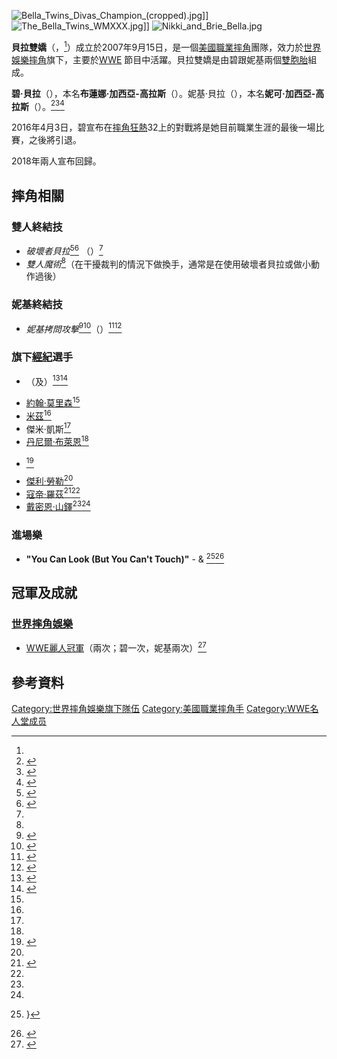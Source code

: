 {{Infobox Pro Wrestler
| name=貝拉雙嬌
| image=The Bella Twins WrestleMania 31.jpg
| img_capt=貝拉雙嬌於[[第三十一屆摔角狂熱大賽|摔角狂熱31]]登場
| names=Bella Bombers<ref name="OWOW"/><br/>'''The Bella Twins'''
| birthname=布蓮娜·加西亞-高拉斯<br/>妮可·加西亞-高拉斯
| height={{height|ft=5|in=7}}（碧·貝拉）<ref name="WWE-nikki"/><ref name="WWE-brie"/><br>{{height|ft=5|in=5}}（妮基·貝拉）<ref name="WWE-nikki">{{cite web|url=http://www.wwe.com/superstars/raw/nikkibella/|title=Nikki Bella Bio|accessdate=October 13, 2009|publisher=[[WWE|World Wrestling Entertainment]]|archive-date=2012-03-11|archive-url=https://web.archive.org/web/20120311133649/http://www.wwe.com/superstars/raw/nikkibella|dead-url=no}}</ref><ref name="WWE-brie">{{cite web|url=http://www.wwe.com/superstars/raw/briebella/|title=Brie Bella Bio|accessdate=October 13, 2009|publisher=[[WWE|World Wrestling Entertainment]]|archive-date=2012-02-29|archive-url=https://web.archive.org/web/20120229064951/http://www.wwe.com/superstars/raw/briebella|dead-url=no}}</ref>
| weight=
| birth_date={{birth date and age|mf=yes|1983|11|21}}
| birth_place={{USA}}[[亞利桑那州|亞利桑那州]][[馬里科帕縣|馬里科帕縣]][[斯科茨代爾_(亞利桑那州)|斯科茨代爾]]<ref name="OWOW"/>
| spouse=[[丹尼爾·布萊恩|丹尼爾·布萊恩]](Brie)
| resides=
| billed={{USA}}[[亞利桑那州|亞利桑那州]][[馬里科帕縣|馬里科帕縣]][[斯科茨代爾_(亞利桑那州)|斯科茨代爾]]<ref name="WWE-nikki"/><ref name="WWE-brie"/>
| trainer=Tom Prichard<ref name="OWOW"/><br/>FCW Staff<ref name="meetmyfolks">{{cite web|url=http://www.newsday.com/topic/orl-wrestling2408mar24,0,6542092.story?page=2|title=The road to WrestleMania might start in Tampa|date=March 24, 2008|last=Adelson|first=Andrea|accessdate=March 31, 2009|work=Newsday}} {{Dead link|date=April 2012|bot=H3llBot}}</ref>
| debut=2007年9月15日<ref name="OWOW"/>
| retired=
}}

[[File:Bella_Twins_Divas_Champion_(cropped).jpg|thumb]]]]
[[File:The_Bella_Twins_WMXXX.jpg|thumb]]]]
[[File:Nikki_and_Brie_Bella.jpg|thumb]]


'''貝拉雙嬌'''（{{lang-en|'''The Bella Twins'''}}，{{bd|1983年|11月21日}}<ref name="OWOW"/>）成立於2007年9月15日，是一個[[美國|美國]][[職業摔角|職業摔角]]團隊，效力於[[世界娛樂摔角|世界娛樂摔角]]旗下，主要於[[WWE|WWE]] 節目中活躍。貝拉雙嬌是由碧跟妮基兩個[[雙胞胎|雙胞胎]]組成。

'''碧·貝拉'''（{{lang-en|Brie Bella}}），本名'''布蓮娜·加西亞-高拉斯'''（{{lang-en|Brianna Garcia-Colace}}）。妮基·貝拉（{{lang-en|Nikki Bella}}），本名'''妮可·加西亞-高拉斯'''（{{lang-en|Nicole Garcia-Colace}}）。<ref name="OWOW">{{cite web|url=http://www.onlineworldofwrestling.com/profiles/b/bella-twins.html|title=The Bella Twins profile|accessdate=March 31, 2009|publisher=Online World of Wrestling|archive-date=2012-09-12|archive-url=https://web.archive.org/web/20120912080532/http://www.onlineworldofwrestling.com/profiles/b/bella-twins.html|dead-url=no}}</ref><ref name="OfficialWebsite">{{cite web|url=http://nicoleandbrianna.com/about-us/|title=Bella Twins Official Website – About Us|accessdate=April 26, 2012|publisher=NicoleandBrianna.com (Official website)|deadurl=yes|archiveurl=https://web.archive.org/web/20120418081139/http://nicoleandbrianna.com/about-us/|archivedate=2012-04-18}}</ref><ref name="OfficialWebsite">{{cite web|url=http://nicoleandbrianna.com/about-us/|title=Bella Twins Official Website – About Us|accessdate=April 26, 2012|publisher=NicoleandBrianna.com (Official website)|deadurl=yes|archiveurl=https://web.archive.org/web/20120418081139/http://nicoleandbrianna.com/about-us/|archivedate=2012-04-18}}</ref>

2016年4月3日，碧宣布在[[摔角狂熱|摔角狂熱]]32上的對戰將是她目前職業生涯的最後一場比賽，之後將引退。

2018年兩人宣布回歸。

==摔角相關==
===雙人終結技===
*''破壞者貝拉''<ref name="Michael Burdick">{{cite web|url=http://slam.canoe.ca/Slam/Wrestling/2012/04/06/19603881.html|title=Smackdown: Heeeeere's Johnny!|date=April 6, 2012|last=Hillhouse|first=Dave|accessdate=June 2, 2013|work=Slam! Sports|publisher={{link-en|Canoe.ca|Canadian Online Explorer}}}}</ref><ref name=SmackDown42712>{{cite web|url=http://www.wrestleview.com/viewnews.php?id=1335596767|title=Smackdown Results – 4/27/12|date=April 27, 2012|last=Tedesco|first=Mike|accessdate=April 27, 2012|publisher=WrestleView|archiveurl=https://web.archive.org/web/20120505032904/http://www.wrestleview.com/viewnews.php?id=1335596767|archivedate=2012-05-05|deadurl=yes}}</ref> （{{link-en|臉部攻擊|Facebuster#Sitout facebuster|臉部坐擊}}）<ref name="OWOW"/>
*''雙人魔術''<ref name="OWOW"/>（在干擾裁判的情況下做換手，通常是在使用破壞者貝拉或做小動作過後）
===妮基終結技===
*''妮基拷問攻擊''<ref>{{cite web|title="@BrieNikkiFan: Nikki Rack Attack https://24.media.tumblr.com/418934fcb32f20c4a65d72146a9fba02/tumblr_myuxxz2HAH1t8ijq8o4_250.gif ... at #Smackdown ❤️" 💋💪|url=https://twitter.com/nicoleandbri/status/419559651836182528|accessdate=January 4, 2014|publisher=[[Twitter|Twitter]]|archive-date=2014-01-13|archive-url=https://web.archive.org/web/20140113053157/https://twitter.com/nicoleandbri/status/419559651836182528|dead-url=no}}</ref><ref>{{cite web|title="@MWaddict1: @nicoleandbri The Nikki Rack Attack! #Smackdown #FearlessNikki pic.twitter.com/wCjwvKrc2b" 💪💋😘|url=https://twitter.com/nicoleandbri/status/419297098602119169|accessdate=January 3, 2014|publisher=[[Twitter|Twitter]]|archive-date=2014-01-13|archive-url=https://web.archive.org/web/20140113053910/https://twitter.com/nicoleandbri/status/419297098602119169|dead-url=no}}</ref>（{{link-en|背後落下|Backbreaker#Canadian backbreaker rack|背後落下攻擊}}）<ref>{{cite web|url=http://pwtorch.com/artman2/publish/wwesmackdownreport/article_75455.shtml|title=Parks's WWE SmackDown Report 1/3: Ongoing "virtual time" coverage of Friday show, including The Rhodes Brothers vs. The Wyatt Family for the Tag Team Titles|date=January 3, 2014|last=Parks|first=Greg|accessdate=January 12, 2013|publisher=Pro Wrestling Torch|archive-date=2016-03-04|archive-url=https://web.archive.org/web/20160304064011/http://pwtorch.com/artman2/publish/wwesmackdownreport/article_75455.shtml|dead-url=no}}</ref><ref>{{cite web|url=http://pwtorch.com/artman2/publish/wwsuperstarsreport/article_75828.shtml|title=Caldwell's WWE Main Event Results 1/22: Del Rio vs. Cara completes Rumble hype, did Brie know Bryan's plot?|date=January 23, 2014|last=Caldwell|first=James|accessdate=January 23, 2014|publisher=Pro Wrestling Torch|archive-date=2015-06-26|archive-url=https://web.archive.org/web/20150626134951/http://pwtorch.com/artman2/publish/wwsuperstarsreport/article_75828.shtml|dead-url=no}}</ref>

===旗下[[經紀人|經紀]]選手===
*{{link-en|克隆斯兄弟|The Colóns}} （{{link-en|卡莉·克隆斯|Carly Colón}}及{{link-en|艾迪·克隆斯|Eddie Colón}}）<ref name="applegirls">{{cite web|url=http://slam.canoe.ca/Slam/Wrestling/PPVReports/2008/11/24/7514611.html|title=Two new world champs at dull Survivor Series|date=November 24, 2008|last1=Plummer|first1=Dale|last2=Tylwalk|first2=Nick|accessdate=March 31, 2009|work=Slam! Sports|publisher={{link-en|Canoe.ca|Canadian Online Explorer}}|archive-date=2015-04-19|archive-url=https://web.archive.org/web/20150419003408/http://slam.canoe.ca/Slam/Wrestling/PPVReports/2008/11/24/7514611.html|dead-url=no}}</ref><ref name="relationsapple">{{cite web |url=http://www.onlineworldofwrestling.com/results/smackdown/_081226/ |title=WWE SmackDown! 2008 12 26 |date=December 26, 2008 |accessdate=March 31, 2009 |publisher=Online World of Wrestling |deadurl=yes |archiveurl=https://web.archive.org/web/20090402221526/http://www.onlineworldofwrestling.com/results/smackdown/_081226/ |archivedate=2009-04-02 }}</ref>
*[[約翰·莫里森|約翰·莫里森]]<ref name=OWOW />
*[[米茲|米茲]]<ref name=OWOW />
*傑米·凱斯<ref name=OWOW />
*[[丹尼爾·布萊恩|丹尼爾·布萊恩]]<ref name=OWOW />
*{{link-en|洛克·羅賓森|Luke Robinson (wrestler)}}<ref name=firstappearences>{{cite web |title=Kevin Nash Appearance, Bella Twins Appear at First Independent Show |url=http://network.yardbarker.com/wwe/article_external/kevin_nash_appearance_bella_twins_appear_at_first_independent_show/10931054 |publisher=Yardbarker |accessdate=June 3, 2012 |deadurl=yes |archiveurl=https://web.archive.org/web/20131212023434/http://network.yardbarker.com/wwe/article_external/kevin_nash_appearance_bella_twins_appear_at_first_independent_show/10931054 |archivedate=2013-12-12 }}</ref> 
*[[傑利·勞勒|傑利·勞勒]]<ref name=firstappearences/>
*[[寇帝·羅茲|寇帝·羅茲]]<ref name=SmackDown32312>{{cite web |last=Tedesco |first=Mike |title=Smackdown Results – 3/23/12 |url=http://www.wrestleview.com/viewnews.php?id=1332583861 |publisher=WrestleView |accessdate=March 23, 2012 |deadurl=yes |archiveurl=https://web.archive.org/web/20120327165222/http://www.wrestleview.com/viewnews.php?id=1332583861 |archivedate=2012-03-27 }}</ref><ref name=Raw3/25/13>{{cite web|last=Mike Tedesco|first=Mike|title=WWE RAW Results – 3/25/13 (Rock/Cena Q and A)|url=http://www.wrestleview.com/wwe-wrestling-results/wwe-raw-results/40536-wwe-raw-results-3-25-13-rock-cena-q-and-a|publisher=WrestleView|accessdate=March 25, 2013|archive-date=2018-02-25|archive-url=https://web.archive.org/web/20180225050820/http://www.wrestleview.com/wwe-wrestling-results/wwe-raw-results/40536-wwe-raw-results-3-25-13-rock-cena-q-and-a/|dead-url=no}}</ref>
*[[戴密恩·山鐸|戴密恩·山鐸]]<ref name=SmackDown32312 /><ref name=Raw3/25/13/>

===進場樂===
*'''"You Can Look (But You Can't Touch)"''' - {{link-en|金·莎席|Kim Sozzi|Kim Sozzi}} & {{link-en|吉姆·約翰斯頓|Jim Johnston (composer)|Jim Johnston}}<ref>{{cite web|url=http://repertoire.bmi.com/title.asp?blnWriter=True&blnPublisher=True&blnArtist=True&keyID=10700988&ShowNbr=0&ShowSeqNbr=0&querytype=WorkID|title=You Can Look (Legal Title)|accessdate=August 13, 2009|publisher=[[廣播音樂公司|Broadcast Music Incorporated]]}}{{dead link|date=2018年1月 |bot=InternetArchiveBot |fix-attempted=yes }}}</ref><ref>{{cite web|url=http://www.wwe.com/subscriptions/wwetunes/|accessdate=October 9, 2009|title=WWE Tunes|publisher=[[World_Wrestling_Entertainment|World Wrestling Entertainment]]|archive-date=2012-11-29|archive-url=https://web.archive.org/web/20121129191229/http://www.wwe.com/subscriptions/wwetunes|dead-url=no}}</ref>

==冠軍及成就==
===[[世界摔角娛樂|世界摔角娛樂]]===
*[[WWE麗人冠軍|WWE麗人冠軍]]（兩次；碧一次，妮基兩次）<ref name="BrieDivas1">{{cite web |url=http://www.wwe.com/inside/titlehistory/divas/25010154 |title=History of the Divas Championship: Brie Bella |date=April 11, 2011 |accessdate=April 14, 2011 |publisher=[[WWE|WWE]] |deadurl=yes |archiveurl=https://web.archive.org/web/20110415002743/http://www.wwe.com/inside/titlehistory/divas/25010154 |archivedate=2011-04-15 }}</ref>

==參考資料==
{{Reflist|2}}

{{DEFAULTSORT:Bella Twins, The}}
[[Category:世界摔角娛樂旗下隊伍|Category:世界摔角娛樂旗下隊伍]]
[[Category:美國職業摔角手|Category:美國職業摔角手]]
[[Category:WWE名人堂成员|Category:WWE名人堂成员]]
